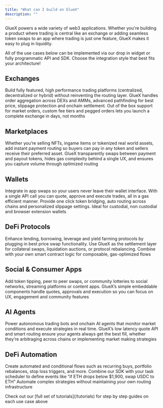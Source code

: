 ```yaml
---
title: "What can I build on GlueX"
description: ""
---
```


GlueX powers a wide variety of web3 applications. Whether you're building a product where trading is central like an exchange or adding seamless token swaps to an app where trading is just one feature, GlueX makes it easy to plug in liquidity.

<Info>
  All of the use cases below can be implemented via our drop in widget or fully
  programmatic API and SDK. Choose the integration style that best fits your
  architecture!
</Info>

## Exchanges

Build fully featured, high performance trading platforms (centralized, decentralized or hybrid) without reinventing the routing layer. GlueX handles order aggregation across DEXs and AMMs, advanced pathfinding for best price, slippage protection and onchain settlement. Out of the box support for market orders, custom fee tiers and pegged orders lets you launch a complete exchange in days, not months

## Marketplaces

Whether you’re selling NFTs, ingame items or tokenized real world assets, add instant payment routing so buyers can pay in any token and sellers receive their preferred asset. GlueX transparently swaps between payment and payout tokens, hides gas complexity behind a single UX, and ensures you capture volume through optimized routing

## Wallets

Integrate in app swaps so your users never leave their wallet interface. With a single API call you can quote, approve and execute trades, all in a gas efficient manner. Provide one click token bridging, auto routing across chains and personalized slippage settings. Ideal for custodial, non custodial and browser extension wallets

## DeFi Protocols

Enhance lending, borrowing, leverage and yield farming protocols by plugging in best price swap functionality. Use GlueX as the settlement layer for collateral swaps, liquidation auctions, or protocol rebalancing. Combine with your own smart contract logic for composable, gas-optimized flows

## Social & Consumer Apps

Add token tipping, peer to peer swaps, or community lotteries to social networks, streaming platforms or content apps. GlueX’s simple embeddable components handle quotes, approvals and execution so you can focus on UX, engagement and community features

## AI Agents

Power autonomous trading bots and onchain AI agents that monitor market conditions and execute strategies in real time. GlueX’s low latency quote API and smart routing ensure your agents always get the best fill, whether they’re arbitraging across chains or implementing market making strategies

## DeFi Automation

Create automated and conditional flows such as recurring buys, portfolio rebalances, stop loss triggers, and more. Combine our SDK with your task scheduler to define events like “if ETH drops below $1,900, swap USDC to ETH” Automate complex strategies without maintaining your own routing infrastructure

<Info>
  Check out our [full set of tutorials](/tutorials) for step by step guides on
  each use case above
</Info>
